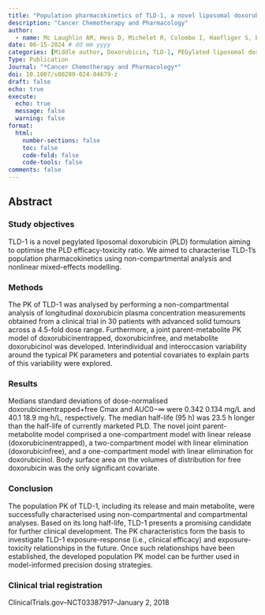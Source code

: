 ```yaml
---
title: "Population pharmacokinetics of TLD-1, a novel liposomal doxorubicin, in a phase I trial"
description: "Cancer Chemotherapy and Pharmacology"
author:
  - name: Mc Laughlin AM, Hess D, Michelet R, Colombo I, Haefliger S, Bastian S, Rabaglio M, Schwitter M, Fischer S, Eckhardt K, Hayoz S, Kopp C, **Klose M**, Sessa C, Stathis A, Halbherr S, Huisinga W, Joerger M, Kloft C.
date: 06-15-2024 # dd mm yyyy
categories: [Middle author, Doxorubicin, TLD-1, PEGylated liposomal doxorubicin, NLME PK]
Type: Publication
Journal: "*Cancer Chemotherapy and Pharmacology*"
doi: 10.1007/s00280-024-04679-z
draft: false 
echo: true
execute:
  echo: true
  message: false
  warning: false
format:
  html:
    number-sections: false
    toc: false
    code-fold: false
    code-tools: false
comments: false
---
```


## Abstract

### Study objectives
TLD-1 is a novel pegylated liposomal doxorubicin (PLD) formulation aiming to optimise the PLD efficacy-toxicity ratio. We aimed to characterise TLD-1’s population pharmacokinetics using non-compartmental analysis and nonlinear mixed-effects modelling.

### Methods
The PK of TLD-1 was analysed by performing a non-compartmental analysis of longitudinal doxorubicin plasma concentration measurements obtained from a clinical trial in 30 patients with advanced solid tumours across a 4.5-fold dose range. Furthermore, a joint parent-metabolite PK model of doxorubicinentrapped, doxorubicinfree, and metabolite doxorubicinol was developed. Interindividual and interoccasion variability around the typical PK parameters and potential covariates to explain parts of this variability were explored.

### Results
Medians 
 standard deviations of dose-normalised doxorubicinentrapped+free Cmax and AUC0−∞ were 0.342 
 0.134 mg/L and 40.1 
 18.9 mg·h/L, respectively. The median half-life (95 h) was 23.5 h longer than the half-life of currently marketed PLD. The novel joint parent-metabolite model comprised a one-compartment model with linear release (doxorubicinentrapped), a two-compartment model with linear elimination (doxorubicinfree), and a one-compartment model with linear elimination for doxorubicinol. Body surface area on the volumes of distribution for free doxorubicin was the only significant covariate.

### Conclusion
The population PK of TLD-1, including its release and main metabolite, were successfully characterised using non-compartmental and compartmental analyses. Based on its long half-life, TLD-1 presents a promising candidate for further clinical development. The PK characteristics form the basis to investigate TLD-1 exposure-response (i.e., clinical efficacy) and exposure-toxicity relationships in the future. Once such relationships have been established, the developed population PK model can be further used in model-informed precision dosing strategies.

### Clinical trial registration
ClinicalTrials.gov–NCT03387917–January 2, 2018
